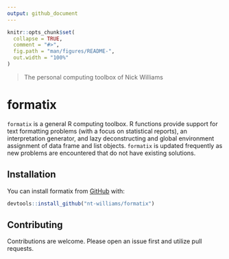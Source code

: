 ```yaml
---
output: github_document
---
```


<!-- README.md is generated from README.Rmd. Please edit that file -->

```r
knitr::opts_chunk$set(
  collapse = TRUE,
  comment = "#>",
  fig.path = "man/figures/README-",
  out.width = "100%"
)
```

> The personal computing toolbox of Nick Williams

# formatix

`formatix` is a general R computing toolbox. R functions provide support for text formatting problems (with a focus on statistical reports), an interpretation generator, and lazy deconstructing and global environment assignment of data frame and list objects. `formatix` is updated frequently as new problems are encountered that do not have existing solutions.

## Installation

You can install formatix from [GitHub](https://github.com/) with:

``` r
devtools::install_github("nt-williams/formatix")
```

## Contributing

Contributions are welcome. Please open an issue first and utilize pull requests. 
